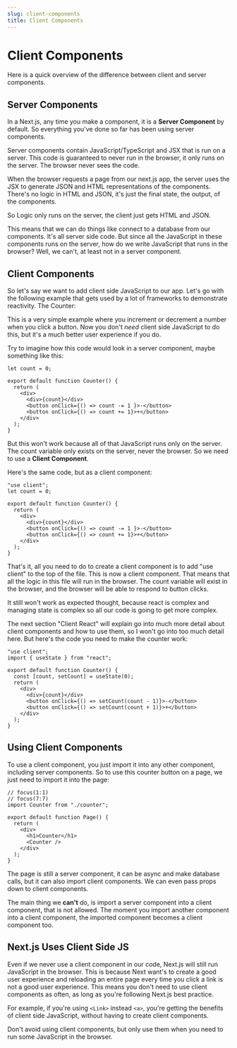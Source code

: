 ```yaml
---
slug: client-components
title: Client Components
---
```


# Client Components 

Here is a quick overview of the difference between client and server components.

## Server Components

In a Next.js, any time you make a component, it is a **Server Component** by default. So everything you've done so far has been using server components. 

Server components contain JavaScript/TypeScript and JSX that is run on a server. This code is guaranteed to never run in the browser, it only runs on the server. The browser never sees the code. 

When the browser requests a page from our next.js app, the server uses the JSX to generate JSON and HTML representations of the components. There's no logic in HTML and JSON, it's just the final state, the output, of the components. 

So Logic only runs on the server, the client just gets HTML and JSON.

This means that we can do things like connect to a database from our components. It's all server side code. But since all the JavaScript in these components runs on the server, how do we write JavaScript that runs in the browser? Well, we can't, at least not in a server component. 

## Client Components 

So let's say we want to add client side JavaScript to our app. Let's go with the following example that gets used by a lot of frameworks to demonstrate reactivity. The Counter:

<Counter />

This is a very simple example where you increment or decrement a number when you click a button. Now you don't *need* client side JavaScript to do this, but it's a much better user experience if you do.

Try to imagine how this code would look in a server component, maybe something like this:

```tsx
let count = 0;

export default function Counter() {
  return (
    <div>
      <div>{count}</div>
      <button onClick={() => count -= 1 }>-</button>
      <button onClick={() => count += 1}>+</button>
    </div>
  );
}

```

But this won't work because all of that JavaScript runs only on the server. The count variable only exists on the server, never the browser. So we need to use a **Client Component**. 

Here's the same code, but as a client component: 

```tsx
"use client";
let count = 0;

export default function Counter() {
  return (
    <div>
      <div>{count}</div>
      <button onClick={() => count -= 1 }>-</button>
      <button onClick={() => count += 1}>+</button>
    </div>
  );
}
```

That's it, all you need to do to create a client component is to add "use client" to the top of the file. This is now a client component. That means that all the logic in this file will run in the browser. The count variable will exist in the browser, and the browser will be able to respond to button clicks.

It still won't work as expected thought, because react is complex and managing state is complex so all our code is going to get more complex. 

The next section "Client React" will explain go into much more detail about client components and how to use them, so I won't go into too much detail here. But here's the code you need to make the counter work:

```counter.tsx
"use client";
import { useState } from "react";

export default function Counter() {
  const [count, setCount] = useState(0);
  return (
    <div>
      <div>{count}</div>
      <button onClick={() => setCount(count - 1)}>-</button>
      <button onClick={() => setCount(count + 1)}>+</button>
    </div>
  );
}
```

## Using Client Components

To use a client component, you just import it into any other component, including server components. So to use this counter button on a page, we just need to import it into the page:

```page.tsx
// focus(1:1)
// focus(7:7)
import Counter from "./counter";

export default function Page() {
  return (
    <div>
      <h1>Counter</h1>
      <Counter />
    </div>
  );
}
```

The page is still a server component, it can be async and make database calls, but it can also import client components. We can even pass props down to client components. 

The main thing we **can't** do, is import a server component into a client component, that is not allowed. The moment you import another component into a client component, the imported component becomes a client component too.

## Next.js Uses Client Side JS

Even if we never use a client component in our code, Next.js will still run JavaScript in the browser. This is because Next want's to create a good user experience and reloading an entire page every time you click a link is not a good user experience. This means you don't need to use client components as often, as long as you're following Next.js best practice.

For example, if you're using `<Link>` instead `<a>`, you're getting the benefits of client side JavaScript, without having to create client components. 

Don't avoid using client components, but only use them when you need to run some JavaScript in the browser.